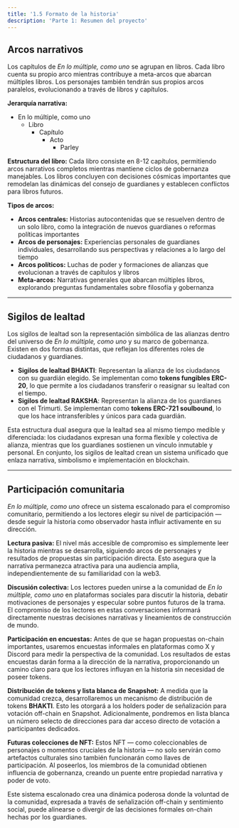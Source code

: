```yaml
---
title: '1.5 Formato de la historia'
description: 'Parte 1: Resumen del proyecto'
---
```


## Arcos narrativos

Los capítulos de *En lo múltiple, como uno* se agrupan en libros. Cada libro cuenta su propio arco mientras contribuye a meta-arcos que abarcan múltiples libros. Los personajes también tendrán sus propios arcos paralelos, evolucionando a través de libros y capítulos.

**Jerarquía narrativa:**
- En lo múltiple, como uno  
  - Libro  
    - Capítulo  
      - Acto 
        - Parley

**Estructura del libro:** Cada libro consiste en 8-12 capítulos, permitiendo arcos narrativos completos mientras mantiene ciclos de gobernanza manejables. Los libros concluyen con decisiones cósmicas importantes que remodelan las dinámicas del consejo de guardianes y establecen conflictos para libros futuros.

**Tipos de arcos:**
- **Arcos centrales:** Historias autocontenidas que se resuelven dentro de un solo libro, como la integración de nuevos guardianes o reformas políticas importantes
- **Arcos de personajes:** Experiencias personales de guardianes individuales, desarrollando sus perspectivas y relaciones a lo largo del tiempo
- **Arcos políticos:** Luchas de poder y formaciones de alianzas que evolucionan a través de capítulos y libros
- **Meta-arcos:** Narrativas generales que abarcan múltiples libros, explorando preguntas fundamentales sobre filosofía y gobernanza

---

## Sigilos de lealtad

Los sigilos de lealtad son la representación simbólica de las alianzas dentro del universo de *En lo múltiple, como uno* y su marco de gobernanza. Existen en dos formas distintas, que reflejan los diferentes roles de ciudadanos y guardianes.

* **Sigilos de lealtad BHAKTI**: Representan la alianza de los ciudadanos con su guardián elegido. Se implementan como **tokens fungibles ERC-20**, lo que permite a los ciudadanos transferir o reasignar su lealtad con el tiempo.  
* **Sigilos de lealtad RAKSHA**: Representan la alianza de los guardianes con el Trimurti. Se implementan como **tokens ERC-721 soulbound**, lo que los hace intransferibles y únicos para cada guardián.

Esta estructura dual asegura que la lealtad sea al mismo tiempo medible y diferenciada: los ciudadanos expresan una forma flexible y colectiva de alianza, mientras que los guardianes sostienen un vínculo inmutable y personal. En conjunto, los sigilos de lealtad crean un sistema unificado que enlaza narrativa, simbolismo e implementación en blockchain.

---

## Participación comunitaria

*En lo múltiple, como uno* ofrece un sistema escalonado para el compromiso comunitario, permitiendo a los lectores elegir su nivel de participación — desde seguir la historia como observador hasta influir activamente en su dirección.

**Lectura pasiva:** El nivel más accesible de compromiso es simplemente leer la historia mientras se desarrolla, siguiendo arcos de personajes y resultados de propuestas sin participación directa. Esto asegura que la narrativa permanezca atractiva para una audiencia amplia, independientemente de su familiaridad con la web3.

**Discusión colectiva:** Los lectores pueden unirse a la comunidad de *En lo múltiple, como uno* en plataformas sociales para discutir la historia, debatir motivaciones de personajes y especular sobre puntos futuros de la trama. El compromiso de los lectores en estas conversaciones informará directamente nuestras decisiones narrativas y lineamientos de construcción de mundo.

**Participación en encuestas:** Antes de que se hagan propuestas on-chain importantes, usaremos encuestas informales en plataformas como X y Discord para medir la perspectiva de la comunidad. Los resultados de estas encuestas darán forma a la dirección de la narrativa, proporcionando un camino claro para que los lectores influyan en la historia sin necesidad de poseer tokens.

**Distribución de tokens y lista blanca de Snapshot:** A medida que la comunidad crezca, desarrollaremos un mecanismo de distribución de tokens **BHAKTI**. Esto les otorgará a los holders poder de señalización para votación off-chain en Snapshot. Adicionalmente, pondremos en lista blanca un número selecto de direcciones para dar acceso directo de votación a participantes dedicados.

**Futuras colecciones de NFT:** Estos NFT — como coleccionables de personajes o momentos cruciales de la historia — no solo servirán como artefactos culturales sino también funcionarán como llaves de participación. Al poseerlos, los miembros de la comunidad obtienen influencia de gobernanza, creando un puente entre propiedad narrativa y poder de voto.

Este sistema escalonado crea una dinámica poderosa donde la voluntad de la comunidad, expresada a través de señalización off-chain y sentimiento social, puede alinearse o divergir de las decisiones formales on-chain hechas por los guardianes.
